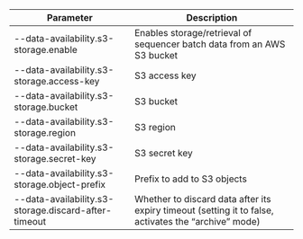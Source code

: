 | Parameter                                            | Description                                                                                          |
| ---------------------------------------------------- | ---------------------------------------------------------------------------------------------------- |
| --data-availability.s3-storage.enable                | Enables storage/retrieval of sequencer batch data from an AWS S3 bucket                              |
| --data-availability.s3-storage.access-key            | S3 access key                                                                                        |
| --data-availability.s3-storage.bucket                | S3 bucket                                                                                            |
| --data-availability.s3-storage.region                | S3 region                                                                                            |
| --data-availability.s3-storage.secret-key            | S3 secret key                                                                                        |
| --data-availability.s3-storage.object-prefix         | Prefix to add to S3 objects                                                                          |
| --data-availability.s3-storage.discard-after-timeout | Whether to discard data after its expiry timeout (setting it to false, activates the “archive” mode) |
